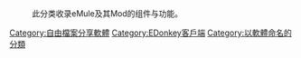 {{Catnav|頁面分類|计算机科学|程序设计|源代码|开放源代码|自由软件|自由檔案分享軟體}}
{{Catnav|互联网|互聯網訪問|互联网寄存|檔案分享|P2P|eDonkey网络|eDonkey客戶端}}
{{小写}}
{{catmore|eMule}}
:此分类收录eMule及其Mod的组件与功能。

[[Category:自由檔案分享軟體|Category:自由檔案分享軟體]]
[[Category:EDonkey客戶端|Category:EDonkey客戶端]]
[[Category:以軟體命名的分類|Category:以軟體命名的分類]]